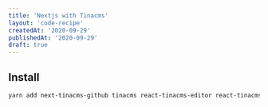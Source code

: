 ```yaml
---
title: 'Nextjs with Tinacms'
layout: 'code-recipe'
createdAt: '2020-09-29'
publishedAt: '2020-09-29'
draft: true
---
```


## Install

```bash
yarn add next-tinacms-github tinacms react-tinacms-editor react-tinacms-github react-tinacms-inline
```
